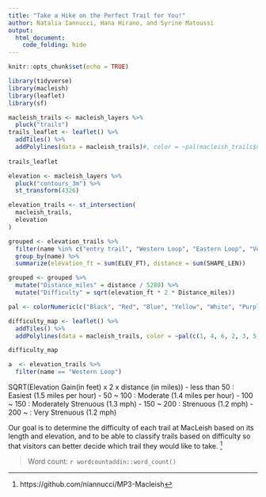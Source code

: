 ```yaml
---
title: "Take a Hike on the Perfect Trail for You!"
author: Natalia Iannucci, Hana Hirano, and Syrine Matoussi
output: 
  html_document:
    code_folding: hide
---
```


```r
knitr::opts_chunk$set(echo = TRUE)
```


```r
library(tidyverse)
library(macleish)
library(leaflet)
library(sf)

macleish_trails <- macleish_layers %>%
  pluck("trails")
trails_leaflet <- leaflet() %>%
  addTiles() %>%
  addPolylines(data = macleish_trails)#, color = ~pal(macleish_trails$name)) 
  
trails_leaflet
```

```r
elevation <- macleish_layers %>%
  pluck("contours_3m") %>%
  st_transform(4326)
```

```r
elevation_trails <- st_intersection(
  macleish_trails,
  elevation
) 

```

```r
grouped <- elevation_trails %>%
  filter(name %in% c("entry trail", "Western Loop", "Eastern Loop", "Vernal Pool Loop", "Porcupine Trail", "Easy Out")) %>%
  group_by(name) %>%
  summarize(elevation_ft = sum(ELEV_FT), distance = sum(SHAPE_LEN))

grouped <- grouped %>% 
  mutate("Distance_miles" = distance / 5280) %>%
  mutate("Difficulty" = sqrt(elevation_ft * 2 * Distance_miles))
```

```r
pal <- colorNumeric(c("Black", "Red", "Blue", "Yellow", "White", "Purple"), 1:6)

difficulty_map <- leaflet() %>%
  addTiles() %>%
  addPolylines(data = macleish_trails, color = ~pal(c(1, 4, 6, 2, 3, 5)))

difficulty_map
```

```r
a  <- elevation_trails %>%
  filter(name == "Western Loop")
```


SQRT(Elevation Gain(in feet) x 2 x distance (in miles))
- less than 50 : Easiest (1.5 miles per hour)
- 50 ~ 100 : Moderate (1.4 miles per hour)
- 100 ~ 150 : Moderately Strenuous (1.3 mph)
- 150 ~ 200 : Strenuous (1.2 mph)
- 200 ~ : Very Strenuous (1.2 mph)


Our goal is to determine the difficulty of each trail at MacLeish based on its length and elevation, and to be able to classify trails based on difficulty so that visitors can better decide which trail they would like to take. ^[https://github.com/niannucci/MP3-Macleish]

> Word count: `r wordcountaddin::word_count()`